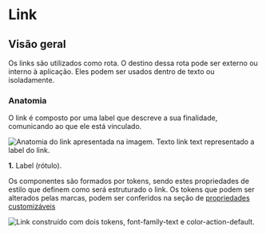 
# Link

## Visão geral

Os links são utilizados como rota. O destino dessa rota pode ser externo ou interno à aplicação.
Eles podem ser usados dentro de texto ou isoladamente.

### Anatomia

O link é composto por uma label que descreve a sua finalidade, comunicando ao que ele está vinculado.

<img
  src={link_anatomy}
  alt="Anatomia do link apresentada na imagem. Texto link text representado a label do link."
/>

**1.** Label (rótulo).

Os componentes são formados por tokens, sendo estes propriedades de estilo que definem como será estruturado o link. Os tokens que podem ser alterados pelas marcas, podem ser conferidos na seção de [propriedades customizáveis]()

<img
  src={link_tokens}
  alt="Link construído com dois tokens, font-family-text e color-action-default."
/>
